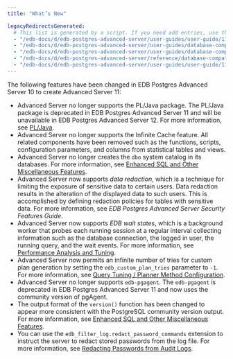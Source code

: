 ```yaml
---
title: "What’s New"

legacyRedirectsGenerated:
  # This list is generated by a script. If you need add entries, use the `legacyRedirects` key.
  - "/edb-docs/d/edb-postgres-advanced-server/user-guides/user-guide/11/EDB_Postgres_Advanced_Server_Guide.1.03.html"
  - "/edb-docs/d/edb-postgres-advanced-server/user-guides/database-compatibility-for-oracle-developers-guide/11/Database_Compatibility_for_Oracle_Developers_Guide.1.003.html"
  - "/edb-docs/d/edb-postgres-advanced-server/user-guides/database-compatibility-for-oracle-developers-built-in-package-guide/11/Database_Compatibility_for_Oracle_Developers_Built-in_Package_Guide.1.03.html"
  - "/edb-docs/d/edb-postgres-advanced-server/reference/database-compatibility-for-oracle-developers-reference-guide/11/Database_Compatibility_for_Oracle_Developers_Reference_Guide.1.003.html"
  - "/edb-docs/d/edb-postgres-advanced-server/user-guides/user-guide/11/EDB_Postgres_Advanced_Server_Guide.1.003.html"
---
```


The following features have been changed in EDB Postgres Advanced Server 10 to create Advanced Server 11:

-   Advanced Server no longer supports the PL/Java package. The PL/Java package is deprecated in EDB Postgres Advanced Server 11 and will be unavailable in EDB Postgres Advanced Server 12. For more information, see [PL/Java](../15_pl_java/#pl_java). 
-   Advanced Server no longer supports the Infinite Cache feature. All related components have been removed such as the functions, scripts, configuration parameters, and columns from statistical tables and views.
-   Advanced Server no longer creates the `dbo` system catalog in its databases. For more information, see [Enhanced SQL and Other Miscellaneous Features](../16_enhanced_sql_and_other_misc_features/#sql_server_dbo_schema).
-   Advanced Server now supports *data redaction*, which is a technique for limiting the exposure of sensitive data to certain users. Data redaction results in the alteration of the displayed data to such users. This is accomplished by defining redaction policies for tables with sensitive data. For more information, see *EDB Postgres Advanced Server Security Features Guide*.
-   Advanced Server now supports *EDB wait states*, which is a background worker that probes each running session at a regular interval collecting information such as the database connection, the logged in user, the running query, and the wait events. For more information, see [Performance Analysis and Tuning](../13_performance_analysis_and_tuning/#edb_wait_states).
-   Advanced Server now permits an infinite number of tries for custom plan generation by setting the `edb_custom_plan_tries` parameter to `-1`. For more information, see [Query Tuning / Planner Method Configuration](../03_database_administration/01_configuration_parameters/03_configuration_parameters_by_functionality/05_query_tuning_planner_method_configuration/#edb_custom_plan_tries).
-   Advanced Server no longer supports `edb-pgagent`. The `edb-pgagent` is deprecated in EDB Postgres Advanced Server 11 and now uses the community version of pgAgent.
-   The output format of the `version()` function has been changed to appear more consistent with the PostgreSQL community version output. For more information, see [Enhanced SQL and Other Miscellaneous Features](../16_enhanced_sql_and_other_misc_features/#output_of_function_version).
-   You can use the `edb_filter_log.redact_password_commands` extension to instruct the server to redact stored passwords from the log file. For more information, see [Redacting Passwords from Audit Logs](../03_database_administration/05_edb_audit_logging/07_redacting_passwords_from_audit_logs/#redacting_passwords_from_audit_logs).


